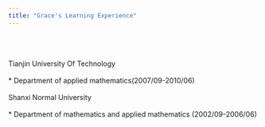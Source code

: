 ```yaml
---
title: "Grace's Learning Experience"
---
```

<br>
</br>
<br>
Tianjin University Of Technology
<br>
</br>
* Department of applied mathematics(2007/09-2010/06)
<br>
</br>
Shanxi Normal University
<br>
</br>
* Department of mathematics and applied mathematics (2002/09-2006/06)
<br>

